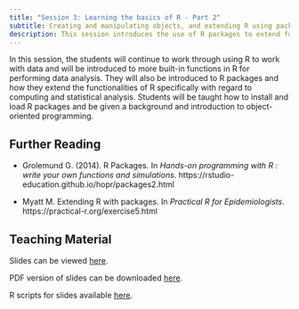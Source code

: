 ```yaml
---
title: "Session 3: Learning the basics of R - Part 2"
subtitle: Creating and manipulating objects, and extending R using packages
description: This session introduces the use of R packages to extend functionalities for data handling and analysis.
---
```


In this session, the students will continue to work through using R to work with data and will be introduced to more built-in functions in R for performing data analysis. They will also be introduced to R packages and how they extend the functionalities of R specifically with regard to computing and statistical analysis. Students will be taught how to install and load R packages and be given a background and introduction to object-oriented programming.

## Further Reading

-   Grolemund G. (2014). R Packages. In *Hands-on programming with R : write your own functions and simulations*. https://rstudio-education.github.io/hopr/packages2.html

-   Myatt M. Extending R with packages. In *Practical R for Epidemiologists*. https://practical-r.org/exercise5.html

## Teaching Material

Slides can be viewed [here](https://oxford-ihtm.io/open-reproducible-science/session3.html).

PDF version of slides can be downloaded [here](https://oxford-ihtm.io/open-reproducible-science/pdf/session3-r-basics-part2.pdf).

R scripts for slides available [here](https://github.com/OxfordIHTM/open-reproducible-science/blob/main/session3.Rmd).
